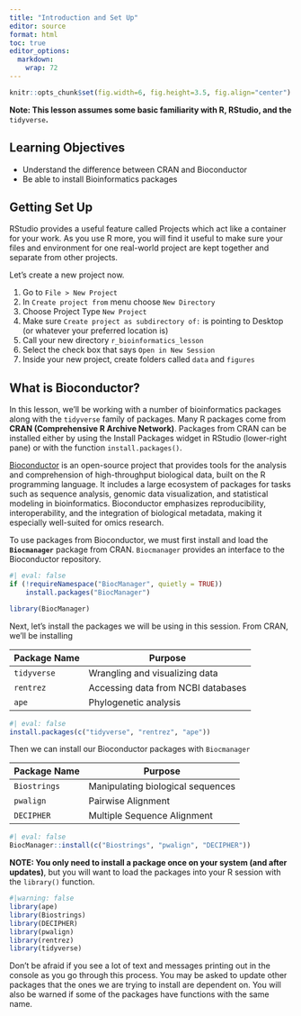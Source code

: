 ```yaml
---
title: "Introduction and Set Up"
editor: source
format: html
toc: true
editor_options: 
  markdown: 
    wrap: 72
---
```


```r
knitr::opts_chunk$set(fig.width=6, fig.height=3.5, fig.align="center")
```

**Note: This lesson assumes some basic familiarity with R, RStudio, and
the **`tidyverse`**.**

## Learning Objectives

-   Understand the difference between CRAN and Bioconductor
-   Be able to install Bioinformatics packages

## Getting Set Up
RStudio provides a useful feature called Projects which act like a container for your work. As you use R more, you will find it useful to make sure your files and environment for one real-world project are kept together and separate from other projects.

Let’s create a new project now.

1. Go to `File > New Project`
1. In `Create project from` menu choose `New Directory`
1. Choose Project Type `New Project`
1. Make sure `Create project as subdirectory of:` is pointing to Desktop (or whatever your preferred location is)
1. Call your new directory `r_bioinformatics_lesson`
1. Select the check box that says `Open in New Session`
1. Inside your new project, create folders called `data` and `figures`


## What is Bioconductor?

In this lesson, we'll be working with a number of bioinformatics
packages along with the `tidyverse` family of packages. Many R packages
come from **CRAN (Comprehensive R Archive Network)**. Packages from CRAN
can be installed either by using the Install Packages widget in RStudio
(lower-right pane) or with the function `install.packages()`.

[Bioconductor](https://bioconductor.org/) is an open-source project that
provides tools for the analysis and comprehension of high-throughput
biological data, built on the R programming language. It includes a
large ecosystem of packages for tasks such as sequence analysis, genomic
data visualization, and statistical modeling in bioinformatics.
Bioconductor emphasizes reproducibility, interoperability, and the
integration of biological metadata, making it especially well-suited for
omics research.

To use packages from Bioconductor, we must first install and load the
**`Biocmanager`** package from CRAN. `Biocmanager` provides an interface
to the Bioconductor repository.

```r
#| eval: false
if (!requireNamespace("BiocManager", quietly = TRUE))
    install.packages("BiocManager")

library(BiocManager)
```

Next, let's install the packages we will be using in this session. From
CRAN, we'll be installing

| Package Name | Purpose                            |
|--------------|------------------------------------|
|`tidyverse`  | Wrangling and visualizing data      |
|`rentrez`    | Accessing data from NCBI databases  |
| `ape`       | Phylogenetic analysis               |


```r
#| eval: false
install.packages(c("tidyverse", "rentrez", "ape"))
```

Then we can install our Bioconductor packages with `Biocmanager`

| Package Name | Purpose                            |
|--------------|------------------------------------|
|`Biostrings`  | Manipulating biological sequences  |
|`pwalign`     | Pairwise Alignment                 |
|`DECIPHER`    | Multiple Sequence Alignment        |

```r
#| eval: false
BiocManager::install(c("Biostrings", "pwalign", "DECIPHER"))
```

**NOTE: You only need to install a package once on your system (and after updates)**, but you will want to load the packages into your R session with the `library()` function.

```r
#|warning: false
library(ape)
library(Biostrings)
library(DECIPHER)
library(pwalign)
library(rentrez)
library(tidyverse)
```

Don't be afraid if you see a lot of text and messages printing out in the console as you go through this process. You may be asked to update other packages that the ones we are trying to install are dependent on. You will also be warned if some of the packages have functions with the same name.